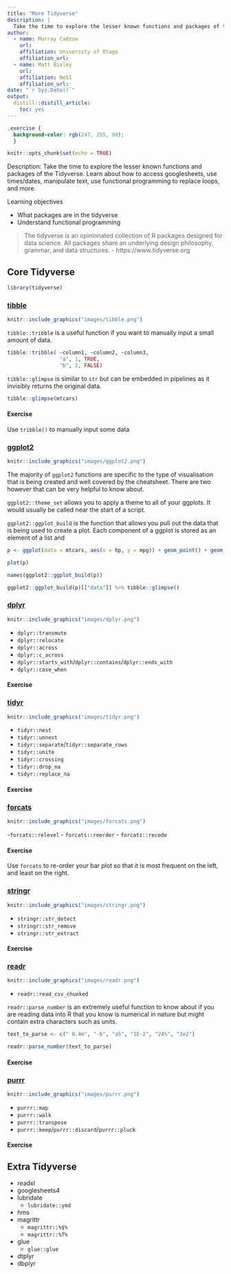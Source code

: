 ```yaml
---
title: "More Tidyverse"
description: |
  Take the time to explore the lesser known functions and packages of the Tidyverse
author:
  - name: Murray Cadzow
    url: 
    affiliation: University of Otago
    affiliation_url:
  - name: Matt Bixley
    url: 
    affiliation: NeSI
    affiliation_url:
date: "`r Sys.Date()`"
output: 
  distill::distill_article:
    toc: yes
---
```


```css
.exercise { 
  background-color: rgb(247, 255, 99);
  } 
```


```r
knitr::opts_chunk$set(echo = TRUE)

```

Description: Take the time to explore the lesser known functions and packages of the Tidyverse. Learn about how to access googlesheets, use times/dates, manipulate text, use functional programming to replace loops, and more.

Learning objectives

- What packages are in the tidyverse
- Understand functional programming







> The tidyverse is an opinionated collection of R packages designed for data science. All packages share an underlying design philosophy, grammar, and data structures. 
> -  https://www.tidyverse.org


## Core Tidyverse

```r
library(tidyverse)
```



### [tibble](https://tibble.tidyverse.org)

```r
knitr::include_graphics("images/tibble.png")
```


`tibble::tribble` is a useful function if you want to manually input a small amount of data.

```r
tibble::tribble( ~column1, ~column2, ~column3,
                 "a", 1, TRUE,
                 "b", 2, FALSE)
```



`tibble::glimpse` is similar to `str` but can be embedded in pipelines as it invisibly returns the original data.

```r
tibble::glimpse(mtcars)
```

<div class='exercise'>
#### Exercise

Use `tribble()` to manually input some data 
</div>


### [ggplot2](https://ggplot2.tidyverse.org)

```r
knitr::include_graphics("images/ggplot2.png")
```

The majority of `ggplot2` functions are specific to the type of visualisation that is being created and well covered by the cheatsheet. There are two however that can be very helpful to know about.


`ggplot2::theme_set` allows you to apply a theme to all of your ggplots. It would usually be called near the start of a script.


`ggplot2::ggplot_build` is the function that allows you pull out the data that is being used to create a plot. Each component of a ggplot is stored as an element of a list and 

```r
p <- ggplot(data = mtcars, aes(x = hp, y = mpg)) + geom_point() + geom_smooth(method = 'lm')

plot(p)
```

```r
names(ggplot2::ggplot_build(p))

ggplot2::ggplot_build(p)[["data"]] %>% tibble::glimpse()
```

### [dplyr](https://dplyr.tidyverse.org)


```r
knitr::include_graphics("images/dplyr.png")
```
 
- `dplyr::transmute`
- `dplyr::relocate`
- `dplyr::across`
- `dplyr::c_across`
- `dplyr::starts_with`/`dplyr::contains`/`dplyr::ends_with`
- `dplyr::case_when`

<div class='exercise'>
#### Exercise


</div>



### [tidyr](https://tidyr.tidyverse.org)


```r
knitr::include_graphics("images/tidyr.png")
```

- `tidyr::nest`
- `tidyr::unnest`
- `tidyr::separate`/`tidyr::separate_rows`
- `tidyr::unite`
- `tidyr::crossing`
- `tidyr::drop_na`
- `tidyr::replace_na`


<div class='exercise'>
#### Exercise


</div>

### [forcats](https://forcats.tidyverse.org)


```r
knitr::include_graphics("images/forcats.png")
```

-`forcats::relevel`
- `forcats::reorder`
- `forcats::recode`


<div class='exercise'>
#### Exercise

Use `forcats` to re-order your bar plot so that it is most frequent on the left, and least on the right.

</div>

### [stringr](https://stringr.tidyverse.org)


```r
knitr::include_graphics("images/stringr.png")
```

- `stringr::str_detect`
- `stringr::str_remove`
- `stringr::str_extract`

<div class='exercise'>
#### Exercise


</div>

### [readr](https://readr.tidyverse.org)


```r
knitr::include_graphics("images/readr.png")
```

- `readr::read_csv_chunked`

`readr::parse_number` is an extremely useful function to know about if you are reading data into R that you know is numerical in nature but might contain extra characters such as units.

```r
text_to_parse <- c(" 0.4m", "-6", "a5", "1E-2", "24%", "3e2")

readr::parse_number(text_to_parse)
```


<div class='exercise'>
#### Exercise


</div>

### [purrr](https://purrr.tidyverse.org)


```r
knitr::include_graphics("images/purrr.png")
```

- `purrr::map`
- `purrr::walk`
- `purrr::transpose`
- `purrr::keep`/`purrr::discard`/`purrr::pluck`


<div class='exercise'>
#### Exercise


</div>


## Extra Tidyverse

- readxl
- googlesheets4
- lubridate
    - `lubridate::ymd`
- hms
- magrittr
    - `magrittr::%$%`
    - `magrittr::%T%`
- glue
    - `glue::glue`
- dtplyr
- dbplyr


